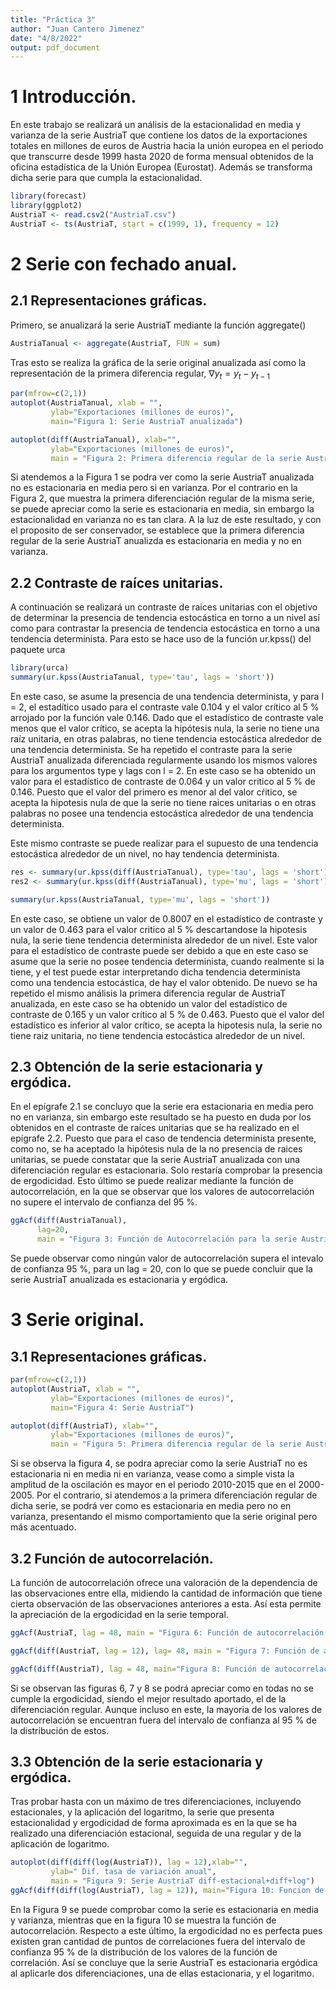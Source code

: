 ```yaml
---
title: "Práctica 3"
author: "Juan Cantero Jimenez"
date: "4/8/2022"
output: pdf_document
---
```


# 1 Introducción.

En este trabajo se realizará un análisis de la estacionalidad en media y varianza de la serie AustriaT que contiene los datos de la exportaciones totales en millones de euros de Austria hacia la unión europea en el periodo que transcurre desde 1999 hasta 2020 de forma mensual obtenidos de la oficina estadística de la Unión Europea (Eurostat). Además se transforma dicha serie para que cumpla la estacionalidad.

```r
library(forecast)
library(ggplot2)
AustriaT <- read.csv2("AustriaT.csv")
AustriaT <- ts(AustriaT, start = c(1999, 1), frequency = 12)
```

# 2 Serie con fechado anual.

## 2.1 Representaciones gráficas.

Primero, se anualizará la serie AustriaT mediante la función aggregate()

```r
AustriaTanual <- aggregate(AustriaT, FUN = sum)
```

Tras esto se realiza la gráfica de la serie original anualizada así como la representación de la primera diferencia regular, $\nabla y_{t} = y_{t} - y_{t-1}$

```r
par(mfrow=c(2,1))
autoplot(AustriaTanual, xlab = "",
         ylab="Exportaciones (millones de euros)",
         main="Figura 1: Serie AustriaT anualizada")

autoplot(diff(AustriaTanual), xlab="",
         ylab="Exportaciones (millones de euros)",
         main = "Figura 2: Primera diferencia regular de la serie AustriaT anualizada")
```  

Si atendemos a la Figura 1 se podra ver como la serie AustriaT anualizada no es estacionaria en media pero si en varianza. Por el contrario en la Figura 2, que muestra la primera diferenciación regular de la misma serie, se puede apreciar como la serie es estacionaria en media, sin embargo la estacionalidad en varianza no es tan clara. A la luz de este resultado, y con el proposito de ser conservador, se establece que la primera diferencia regular de la serie AustriaT anualizda es estacionaria en media y no en varianza. 

## 2.2 Contraste de raíces unitarias. 

A continuación se realizará un contraste de raices unitarias con el objetivo de determinar la presencia de tendencia estocástica en torno a un nivel así como para contrastar la presencia de tendencia estocástica en torno a una tendencia determinista. Para esto se hace uso de la función ur.kpss() del paquete urca

```r
library(urca)
summary(ur.kpss(AustriaTanual, type='tau', lags = 'short'))
```  
En este caso, se asume la presencia de una tendencia determinista, y para l = 2, el estadítico usado para el contraste vale 0.104 y el valor crítico al 5 % arrojado por la función vale 0.146. Dado que el estadístico de contraste vale menos que el valor crítico, se acepta la hipótesis nula, la serie no tiene una raíz unitaria, en otras palabras, no tiene tendencia estocástica alrededor de una tendencia determinista. Se ha repetido el contraste para la serie AustriaT anualizada diferenciada regularmente usando los mismos valores para los argumentos type y lags con l = 2. En este caso se ha obtenido un valor para el estadístico de contraste de 0.064 y un valor critico al 5 % de 0.146. Puesto que el valor del primero es menor al del valor cŕitico, se acepta la hipotesis nula de que la serie no tiene raices unitarias o en otras palabras no posee una tendencia estocástica alrededor de una tendencia determinista.  

Este mismo contraste se puede realizar para el supuesto de una tendencia estocástica alrededor de un nivel, no hay tendencia determinista. 


```r
res <- summary(ur.kpss(diff(AustriaTanual), type='tau', lags = 'short'))
res2 <- summary(ur.kpss(diff(AustriaTanual), type='mu', lags = 'short'))
```


```r
summary(ur.kpss(AustriaTanual, type='mu', lags = 'short'))
```  

En este caso, se obtiene un valor de 0.8007 en el estadístico de contraste y un valor de 0.463 para el valor critico al 5 % descartandose la hipotesis nula, la serie tiene tendencia determinista alrededor de un nivel. Este valor para el estadístico de contraste puede ser debido a que en este caso se asume que la serie no posee tendencia determinista, cuando realmente si la tiene, y el test puede estar interpretando dicha tendencia determinista como una tendencia estocástica, de hay el valor obtenido. De nuevo se ha repetido el mismo análisis la primera diferencia regular de AustriaT anualizada, en este caso se ha obtenido un valor del estadístico de contraste de 0.165 y un valor crítico al 5 % de 0.463. Puesto que el valor del estadístico es inferior al valor crítico, se acepta la hipotesis nula, la serie no tiene raiz unitaria, no tiene tendencia estocástica alrededor de un nivel.

## 2.3 Obtención de la serie estacionaria y ergódica. 

En el epígrafe 2.1 se concluyo que la serie era estacionaria en media pero no en varianza, sin embargo este resultado se ha puesto en duda por los obtenidos en el contraste de raíces unitarias que se ha realizado en el epígrafe 2.2. Puesto que para el caso de tendencia determinista presente, como no, se ha aceptado la hipótesis nula de la no presencia de raices unitarias, se puede constatar que la serie AustriaT anualizada con una diferenciación regular es estacionaria. Solo restaría comprobar la presencia de ergodicidad. Esto último se puede realizar mediante la función de autocorrelación, en la que se observar que los valores de autocorrelación no supere el intervalo de confianza del 95 %. 

```r
ggAcf(diff(AustriaTanual),
      lag=20,
      main = "Figura 3: Función de Autocorrelación para la serie AustriaT diferenciada" )
```  
Se puede observar como ningún valor de autocorrelación supera el intevalo de confianza 95 %, para un lag = 20, con lo que se puede concluir que la serie AustriaT anualizada es estacionaria y ergódica. 

# 3 Serie original. 

## 3.1 Representaciones gráficas. 

```r
par(mfrow=c(2,1))
autoplot(AustriaT, xlab = "",
         ylab="Exportaciones (millones de euros)",
         main="Figura 4: Serie AustriaT")

autoplot(diff(AustriaT), xlab="",
         ylab="Exportaciones (millones de euros)",
         main = "Figura 5: Primera diferencia regular de la serie AustriaT")
```  

Si se observa la figura 4, se podra apreciar como la serie AustriaT no es estacionaria ni en media ni en varianza, vease como a simple vista la amplitud de la oscilación es mayor en el periodo 2010-2015 que en el 2000-2005. Por el contrario, si atendemos a la primera diferenciación regular de dicha serie, se podrá ver como es estacionaria en media pero no en varianza, presentando el mismo comportamiento que la serie original pero más acentuado. 


## 3.2 Función de autocorrelación.

La función de autocorrelación ofrece una valoración de la dependencia de las observaciones entre ella, midiendo la cantidad de información que tiene cierta observación de las observaciones anteriores a esta. Así esta permite la apreciación de la ergodicidad en la serie temporal. 

```r
ggAcf(AustriaT, lag = 48, main = "Figura 6: Función de autocorrelación de AustriaT ")

ggAcf(diff(AustriaT, lag = 12), lag= 48, main = "Figura 7: Función de autocorrelación de la primera diferenciación estacional de AustriaT")

ggAcf(diff(AustriaT), lag = 48, main="Figura 8: Función de autocorrelación de la primera diferenciación regular de AustriaT")
```  

Si se observan las figuras 6, 7 y 8 se podrá apreciar como en todas no se cumple la ergodicidad, siendo el mejor resultado aportado, el de la diferenciación regular. Aunque incluso en este, la mayoria de los valores de autocorrelación se encuentran fuera del intervalo de confianza al 95 % de la distribución de estos. 


## 3.3 Obtención de la serie estacionaria y ergódica. 

Tras probar hasta con un máximo de tres diferenciaciones, incluyendo estacionales, y la aplicación del logaritmo, la serie que presenta estacionalidad y ergodicidad de forma aproximada es en la que se ha realizado una diferenciación estacional, seguida de una regular y de la aplicación de logaritmo. 

```r
autoplot(diff(diff(log(AustriaT)), lag = 12),xlab="",
         ylab=" Dif. tasa de variación anual",
         main = "Figura 9: Serie AustriaT diff-estacional+diff+log")
ggAcf(diff(diff(log(AustriaT), lag = 12)), main="Figura 10: Funcion de autocorrelación AustriaT diff-estacional+diff+log", lag = 48)
```  

En la Figura 9 se puede comprobar como la serie es estacionaria en media y varianza, mientras que en la figura 10 se muestra la función de autocorrelación. Respecto a este último, la ergodicidad no es perfecta pues existen gran cantidad de puntos de correlaciones fuera del intervalo de confianza 95 % de la distribución de los valores de la función de correlación. Así se concluye que la serie AustriaT es estacionaria ergódica al aplicarle dos diferenciaciones, una de ellas estacionaria, y el logaritmo. 



